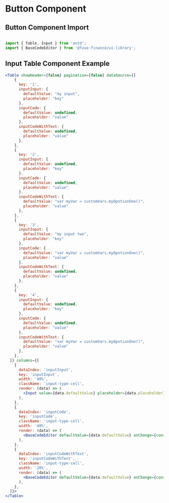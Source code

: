 
<Meta title="Form/Table" component={Table} />

# Button Component
## Button Component Import

```jsx

import { Table, Input } from 'antd';
import { BaseCodeEditor } from '@fuse-finance/ui-library';

```

## Input Table Component Example
```jsx
<Table showHeader={false} pagination={false} dataSource={[
    {
      key: '1',
      inputInput: {
        defaultValue: "my input",
        placeholder: "key"
      },        
      inputCode: {
        defaultValue: undefined,
        placeholder: "value"
      },
      inputCodeWithText: {
        defaultValue: undefined,
        placeholder: "value"
      },
    },
    {
      key: '2',
      inputInput: {
        defaultValue: undefined,
        placeholder: "key"
      },        
      inputCode: {
        defaultValue: undefined,
        placeholder: "value"
      },
      inputCodeWithText: {
        defaultValue: "var myVar = customVars.myOpntionOne()",
        placeholder: "value"
      },      
    },
    {
      key: '3',
      inputInput: {
        defaultValue: "my input two",
        placeholder: "key"
      }, 
      inputCode: {
        defaultValue: "var myVar = customVars.myOpntionOne()",
        placeholder: "value"
      },
      inputCodeWithText: {
        defaultValue: undefined,
        placeholder: "value"
      },      
    },
    {
      key: '4',
      inputInput: {
        defaultValue: undefined,
        placeholder: "key"
      }, 
      inputCode: {
        defaultValue: undefined,
        placeholder: "value"
      },
      inputCodeWithText: {
        defaultValue: "var myVar = customVars.myOpntionOne()",
        placeholder: "value"
      },      
    },    
  ]} columns={[
    {
      dataIndex: 'inputInput',
      key: 'inputInput',
      width: '40%',
      className: 'input-type-cell',
      render: (data) => (
        <Input value={data.defaultValue} placeholder={data.placeholder} />
      ),
    },
    {
      dataIndex: 'inputCode',
      key: 'inputCode',
      className: 'input-type-cell',
      width: '40%',
      render: (data) => (
        <BaseCodeEditor defaultValue={data.defaultValue} onChange={console.log} customCSSClass="" placeholder={data.placeholder} plugins={[{ "name": "customVars", "isModule": true, "decorationClass": "code-tag code-editor-hl-formula", "options": { "myOpntionOne()": "customVars" }, "matchRegex": /customVars\.(myOpntionOne())\b\((.*?)\)/g }]} />
      ),
    },
    {
      dataIndex: 'inputCodeWithText',
      key: 'inputCodeWithText',
      className: 'input-type-cell',
      width: '20%',
      render: (data) => (
        <BaseCodeEditor defaultValue={data.defaultValue} onChange={console.log} customCSSClass="" placeholder={data.placeholder} plugins={[{ "name": "customVars", "isModule": true, "decorationClass": "code-tag code-editor-hl-formula", "options": { "myOpntionOne()": "customVars" }, "matchRegex": /customVars\.(myOpntionOne())\b\((.*?)\)/g }]} />
      ),
    },    
  ]}>
</Table>
```
